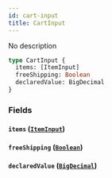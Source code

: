 ```yaml
---
id: cart-input
title: CartInput
---
```


No description

```graphql
type CartInput {
  items: [ItemInput]
  freeShipping: Boolean
  declaredValue: BigDecimal
}
```

### Fields

#### `items` ([`ItemInput`](/schema/inputs/item-input))

#### `freeShipping` ([`Boolean`](/schema/scalars/boolean))

#### `declaredValue` ([`BigDecimal`](/schema/scalars/big-decimal))
